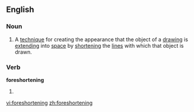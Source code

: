 ==English==
===Noun===
{{en-noun|-}}
# {{art}} A [[technique]] for creating the appearance that the object of a [[drawing]] is [[extend]]ing into [[space]] by [[shorten]]ing the [[line]]s with which that object is drawn.

===Verb===
'''foreshortening'''
# {{present participle of|[[foreshorten]]}}

[[vi:foreshortening]]
[[zh:foreshortening]]